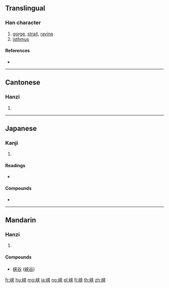 {{also|峽}}
==Translingual==

===Han character===
{{Han char|rn=46|rad=山|as=06|sn=9|four=|canj=UKT|ids=⿰山夹}}

# [[gorge]], [[strait]], [[ravine]]
# [[isthmus]]

====References====
* {{Han ref|kx=0311.061|dkj=08068|hdz=10770.040|uh=5CE1|ud=23777}}

----

==Cantonese==

===Hanzi===
{{yue-hanzi|jyut=[[haap6]]|y=haap6|tra=峽}}

# {{defn|lang=yue|sort=山06}}

----

==Japanese==

===Kanji===
{{ja-kanji|grade=c|rs=山06|style=s|kyu=峽}}

# {{defn|lang=ja|sort=山06}}

====Readings====
* {{ja-readings|goon=[[ぎょう]] (gyō)|kanon=[[こう]] (kō)|kanyoon=[[きょう]] (kyō)|kun=[[はざま]] (hazama)}}

====Compounds====
* {{l|ja|峡谷|tr=[[きょうこく]], kyōkoku||gorge}}

----

==Mandarin==

===Hanzi===
{{cmn-hanzi|tra=峽|pin=[[xiá]] ([[xia2]])|wg=hsia<sup>2</sup>}}

# {{defn|lang=cmn|sort=山06}}

====Compounds====
* [[峡谷]] ([[峽谷]])

[[fr:峡]]
[[hu:峡]]
[[mg:峡]]
[[ja:峡]]
[[no:峡]]
[[pl:峡]]
[[fi:峡]]
[[th:峡]]
[[zh:峡]]